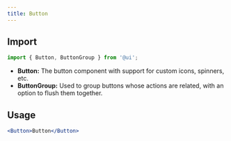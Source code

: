 ```yaml
---
title: Button
---
```


## Import

```js
import { Button, ButtonGroup } from '@ui';
```

- **Button:** The button component with support for custom icons, spinners, etc.
- **ButtonGroup:** Used to group buttons whose actions are related, with an
  option to flush them together.

## Usage

```jsx live=true
<Button>Button</Button>
```
